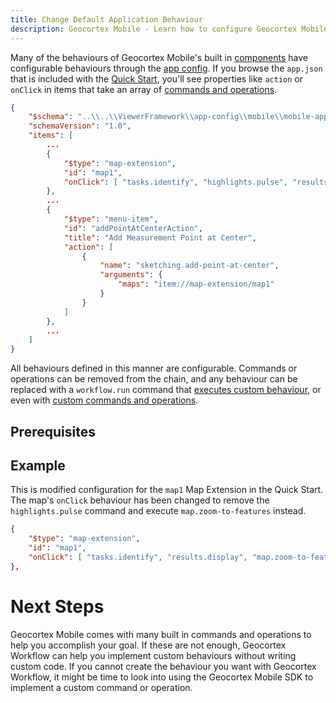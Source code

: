 ```yaml
---
title: Change Default Application Behaviour
description: Geocortex Mobile - Learn how to configure Geocortex Mobile to change default application behaviour
---
```



Many of the behaviours of Geocortex Mobile's built in [components](concepts-components-services.mdx) have configurable behaviours through the [app config](concepts-app-config.mdx). If you browse the `app.json` that is included with the [Quick Start](quick-start.mdx), you'll see properties like `action` or `onClick` in items that take an array of [commands and operations](concepts-commands-operations.mdx).

```json
{
    "$schema": "..\\..\\ViewerFramework\\app-config\\mobile\\mobile-app-config.schema.json",
    "schemaVersion": "1.0",
    "items": [
        ...
        {
            "$type": "map-extension",
            "id": "map1",
            "onClick": [ "tasks.identify", "highlights.pulse", "results.display" ]
        },
        ...
        {
            "$type": "menu-item",
            "id": "addPointAtCenterAction",
            "title": "Add Measurement Point at Center",
            "action": [
                {
                    "name": "sketching.add-point-at-center",
                    "arguments": {
                        "maps": "item://map-extension/map1"
                    }
                }
            ]
        },
        ...
    ]
}
```

All behaviours defined in this manner are configurable. Commands or operations can be removed from the chain, and any behaviour can be replaced with a `workflow.run` command that [executes custom behaviour](change-default-search-behaviour.mdx), or even with [custom commands and operations](implement-command-operation.mdx).

## Prerequisites

<PrereqsSnippet />

## Example

This is modified configuration for the `map1` Map Extension in the Quick Start. The map's `onClick` behaviour has been changed to remove the `highlights.pulse` command and execute `map.zoom-to-features` instead.

```json
{
    "$type": "map-extension",
    "id": "map1",
    "onClick": [ "tasks.identify", "results.display", "map.zoom-to-features" ]
},
```

# Next Steps

Geocortex Mobile comes with many built in commands and operations to help you accomplish your goal. If these are not enough, Geocortex Workflow can help you implement custom behaviours without writing custom code. If you cannot create the behaviour you want with Geocortex Workflow, it might be time to look into using the Geocortex Mobile SDK to implement a custom command or operation.

<UseCaseContainer>
    <UseCaseCard
        title="Commands and Operations"
        description="Learn more about commands and operations"
        link="concepts-commands-operations"
    />
    <UseCaseCard
        title="Change Geocortex Mobile's Default Search Behaviour"
        description="Learn how to Geocortex Workflow to override Geocortex Mobile's default search behaviour"
        link="change-default-search-behaviour"
    />
    <UseCaseCard
        title="Geocortex Workflow"
        description="Learn more about Geocortex Workflow"
        link="../workflow/overview"
    />
    <UseCaseCard
        title="Implement Custom Command/Operation"
        description="Implement a custom Command/Operation with the Mobile SDK"
        link="implement-command-operation"
    />
</UseCaseContainer>
